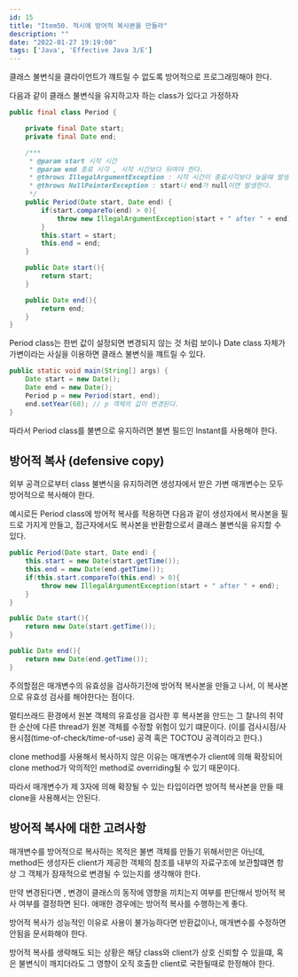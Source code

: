 ```yaml
---
id: 15
title: "Item50. 적시에 방어적 복사본을 만들라"
description: ""
date: "2022-01-27 19:19:00"
tags: ['Java', 'Effective Java 3/E']
---
```

클래스 불변식을 클라이언트가 꺠트릴 수 없도록 방어적으로 프로그래밍해야 한다.

다음과 같이 클래스 불변식을 유지하고자 하는 class가 있다고 가정하자

```java
public final class Period {

    private final Date start;
    private final Date end;

    /***
     * @param start 시작 시간
     * @param end 종료 시각 , 시작 시간보다 뒤여야 한다.
     * @throws IllegalArgumentException : 시작 시간이 종료시각보다 늦을떄 발생한다.
     * @throws NullPointerException : start나 end가 null이면 발생한다.
     */
    public Period(Date start, Date end) {
        if(start.compareTo(end) > 0){
            throw new IllegalArgumentException(start + " after " + end);
        }
        this.start = start;
        this.end = end;
    }

    public Date start(){
        return start;
    }

    public Date end(){
        return end;
    }
}
```

Period class는 한번 값이 설정되면 변경되지 않는 것 처럼 보이나 Date class 자체가 가변이라는 사실을 이용하면 클래스 불변식을 꺠트릴 수 있다.

```java
public static void main(String[] args) {
    Date start = new Date();
    Date end = new Date();
    Period p = new Period(start, end);
    end.setYear(68); // p 객체의 값이 변경된다. 
}
```

따라서 Period class를 불변으로 유지하려면 불변 필드인 Instant를 사용해야 한다. 

## 방어적 복사 (defensive copy)

외부 공격으로부터 class 불변식을 유지하려면 생성자에서 받은 가변 매개변수는 모두 방어적으로 복사해야 한다. 

예시로든 Period class에 방어적 복사를 적용하면 다음과 같이 생성자에서 복사본을 필드로 가지게 만들고, 접근자에서도 복사본을 반환함으로서 클래스 불변식을 유지할 수 있다. 

```java
public Period(Date start, Date end) {
    this.start = new Date(start.getTime());
    this.end = new Date(end.getTime());
    if(this.start.compareTo(this.end) > 0){
        throw new IllegalArgumentException(start + " after " + end);
    }
}

public Date start(){
    return new Date(start.getTime());
}

public Date end(){
    return new Date(end.getTime());
}

```



주의할점은 매개변수의 유효성을 검사하기전에 방어적 복사본을 만들고 나서, 이 복사본으로 유효성 검사를 해야한다는 점이다. 

멀티쓰래드 환경에서 원본 객체의 유효성을 검사한 후 복사본을 만드는 그 찰나의 취약한 순산에 다른 thread가 원본 객체를 수정할 위험이 있기 떄문이다. (이를 검사시점/사용시점(time-of-check/time-of-use) 공격 혹은 TOCTOU 공격이라고 한다.)

clone method를 사용해서 복사하지 않은 이유는 매개변수가 client에 의해 확장되어 clone method가 악의적인 method로 overriding될 수 있기 때문이다.

따라서 매개변수가 제 3자에 의해 확장될 수 있는 타입이라면 방어적 복사본을 만들 때 clone을 사용해서는 안된다. 




## 방어적 복사에 대한 고려사항

매개변수를 방어적으로 복사하는 목적은 불변 객체를 만들기 위해서만은 아닌데, method든 생성자든 client가 제공한 객체의 참조를 내부의 자료구조에 보관할떄면 항상 그 객체가 잠재적으로 변경될 수 있는지를 생각해야 한다. 

만약 변경된다면 , 변경이 클래스의 동작에 영향을 끼치는지 여부를 판단해서 방어적 복사 여부를 결정하면 된다. 애매한 경우에는 방어적 복사를 수행하는게 좋다. 

방어적 복사가 성능적인 이유로 사용이 불가능하다면 반환값이나, 매개변수를 수정하면 안됨을 문서화해야 한다. 

방어적 복사를 생략해도 되는 상황은 해당 class와 client가 상호 신뢰할 수 있을떄, 혹은 불변식이 깨지더라도 그 영향이 오직 호출한 client로 국한될때로 한정해야 한다.